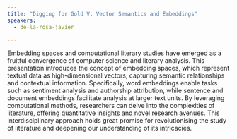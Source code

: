 ```yaml
---
title: "Digging for Gold V: Vector Semantics and Embeddings"
speakers:
  - de-la-rosa-javier

---
```

Embedding spaces and computational literary studies have emerged as a fruitful convergence of computer science and literary analysis. This presentation introduces the concept of embedding spaces, which represent textual data as high-dimensional vectors, capturing semantic relationships and contextual information. Specifically, word embeddings enable tasks such as sentiment analysis and authorship attribution, while sentence and document embeddings facilitate analysis at larger text units. By leveraging computational methods, researchers can delve into the complexities of literature, offering quantitative insights and novel research avenues. This interdisciplinary approach holds great promise for revolutionising the study of literature and deepening our understanding of its intricacies.
<YouTube
  id="DOltUQQfrhI"
  caption="Digging for Gold V: Vector Semantics and Embeddings"
/>
<Speakers>
  <Speaker speaker="de-la-rosa-javier">
  </Speaker>
</Speakers>